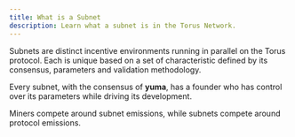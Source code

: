 ```yaml
---
title: What is a Subnet
description: Learn what a subnet is in the Torus Network.
---
```


Subnets are distinct incentive environments running in parallel on the Torus protocol. Each is unique based on a set of characteristic defined by its consensus, parameters and validation methodology.

Every subnet, with the consensus of **yuma**, has a founder who has control over its parameters while driving its development.

Miners compete around subnet emissions, while subnets compete around protocol emissions.
